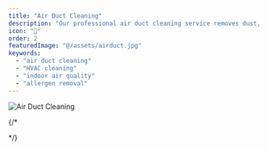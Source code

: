 ```yaml
---
title: "Air Duct Cleaning"
description: "Our professional air duct cleaning service removes dust, pet dander, pollen, mold spores, and microbial contaminants from your HVAC system, dramatically improving indoor air quality and reducing allergy and asthma triggers. By clearing blockages and debris, it enhances airflow and system efficiency—potentially lowering energy consumption by up to 20%—and extends the lifespan of your HVAC equipment. Additionally, clean ducts eliminate musty odors and decrease dust accumulation throughout your home, resulting in a fresher, healthier living environment."
icon: "💨"
order: 2
featuredImage: "@/assets/airduct.jpg"
keywords:
  - "air duct cleaning"
  - "HVAC cleaning"
  - "indoor air quality"
  - "allergen removal"
---
```


<Section
  variant="imageCol"
  heading="Air Duct Cleaning"
  description="Our professional air duct cleaning service removes dust, pet dander, pollen, mold spores, and microbial contaminants from your HVAC system, dramatically improving indoor air quality and reducing allergy and asthma triggers. By clearing blockages and debris, it enhances airflow and system efficiency—potentially lowering energy consumption by up to 20%—and extends the lifespan of your HVAC equipment. Additionally, clean ducts eliminate musty odors and decrease dust accumulation throughout your home, resulting in a fresher, healthier living environment."
  >
<Image src={ductImg} alt="Air Duct Cleaning" class="w-full h-auto rounded-lg shadow-lg mb-6" loading="lazy" />
</Section>

{/* <Section
  collection="services"
  query="related"
/> */}